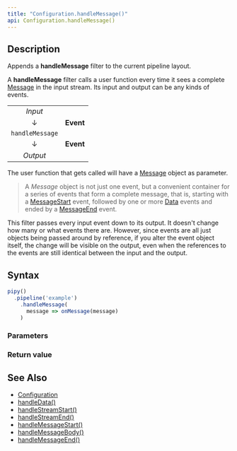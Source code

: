 ```yaml
---
title: "Configuration.handleMessage()"
api: Configuration.handleMessage()
---
```


## Description

Appends a **handleMessage** filter to the current pipeline layout.

A **handleMessage** filter calls a user function every time it sees a complete [Message](/reference/api/Message) in the input stream. Its input and output can be any kinds of events.

|                 |           |
|:---------------:|:---------:|
| _Input_         |           |
| ↓               | **Event** |
| `handleMessage` |           |
| ↓               | **Event** |
| _Output_        |           |

The user function that gets called will have a [Message](/reference/api/Message) object as parameter.

> A _Message_ object is not just one event, but a convenient container for a series of events that form a complete message, that is, starting with a [MessageStart](/reference/api/MessageStart) event, followed by one or more [Data](/reference/api/Data) events and ended by a [MessageEnd](/reference/api/MessageEnd) event.

This filter passes every input event down to its output. It doesn't change how many or what events there are. However, since events are all just objects being passed around by reference, if you alter the event object itself, the change will be visible on the output, even when the references to the events are still identical between the input and the output.

## Syntax

``` js
pipy()
  .pipeline('example')
    .handleMessage(
      message => onMessage(message)
    )
```

### Parameters

<Parameters/>

### Return value

<ReturnValue/>

## See Also

* [Configuration](/reference/api/Configuration)
* [handleData()](/reference/api/Configuration/handleData)
* [handleStreamStart()](/reference/api/Configuration/handleStreamStart)
* [handleStreamEnd()](/reference/api/Configuration/handleStreamEnd)
* [handleMessageStart()](/reference/api/Configuration/handleMessageStart)
* [handleMessageBody()](/reference/api/Configuration/handleMessageBody)
* [handleMessageEnd()](/reference/api/Configuration/handleMessageEnd)

